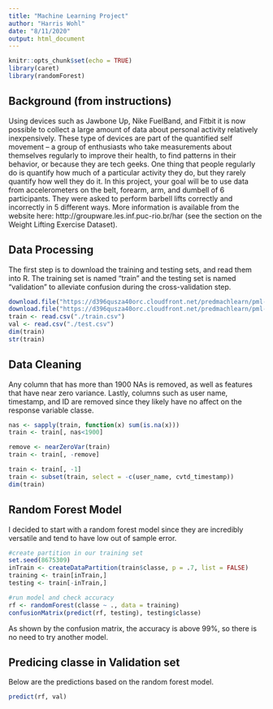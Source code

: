 ```yaml
---
title: "Machine Learning Project"
author: "Harris Wohl"
date: "8/11/2020"
output: html_document
---
```

```r
knitr::opts_chunk$set(echo = TRUE)
library(caret)
library(randomForest)
```
## Background (from instructions)

Using devices such as Jawbone Up, Nike FuelBand, and Fitbit it is now possible to collect a large amount of data about personal activity relatively inexpensively. These type of devices are part of the quantified self movement – a group of enthusiasts who take measurements about themselves regularly to improve their health, to find patterns in their behavior, or because they are tech geeks. One thing that people regularly do is quantify how much of a particular activity they do, but they rarely quantify how well they do it. In this project, your goal will be to use data from accelerometers on the belt, forearm, arm, and dumbell of 6 participants. They were asked to perform barbell lifts correctly and incorrectly in 5 different ways. More information is available from the website here: http://groupware.les.inf.puc-rio.br/har (see the section on the Weight Lifting Exercise Dataset).

## Data Processing

The first step is to download the training and testing sets, and read them into R. The training set is named "train" and the testing set is named "validation" to alleviate confusion during the cross-validation step.

```r
download.file("https://d396qusza40orc.cloudfront.net/predmachlearn/pml-training.csv", "train.csv")
download.file("https://d396qusza40orc.cloudfront.net/predmachlearn/pml-testing.csv", "test.csv")
train <- read.csv("./train.csv")
val <- read.csv("./test.csv")
dim(train)
str(train)
```

## Data Cleaning

Any column that has more than 1900 NAs is removed, as well as features that have near zero variance. Lastly, columns such as user name, timestamp, and ID are removed since they likely have no affect on the response variable classe. 
```r
nas <- sapply(train, function(x) sum(is.na(x)))
train <- train[, nas<1900]

remove <- nearZeroVar(train)
train <- train[, -remove]

train <- train[, -1]
train <- subset(train, select = -c(user_name, cvtd_timestamp))
dim(train)
```

## Random Forest Model

I decided to start with a random forest model since they are incredibly versatile and tend to have low out of sample error. 

```r
#create partition in our training set
set.seed(8675309)
inTrain <- createDataPartition(train$classe, p = .7, list = FALSE)
training <- train[inTrain,]
testing <- train[-inTrain,]

#run model and check accuracy
rf <- randomForest(classe ~ ., data = training)
confusionMatrix(predict(rf, testing), testing$classe)
```

As shown by the confusion matrix, the accuracy is above 99%, so there is no need to try another model. 

## Predicing classe in Validation set

Below are the predictions based on the random forest model.
```r
predict(rf, val)
```